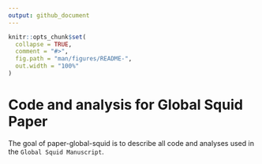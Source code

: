 ```yaml
---
output: github_document
---
```


<!-- README.md is generated from README.Rmd. Please edit that file -->

```r
knitr::opts_chunk$set(
  collapse = TRUE,
  comment = "#>",
  fig.path = "man/figures/README-",
  out.width = "100%"
)
```

# Code and analysis for Global Squid Paper

<!-- badges: start -->
<!-- badges: end -->

The goal of paper-global-squid is to describe all code and analyses used in the 
`Global Squid Manuscript`.

